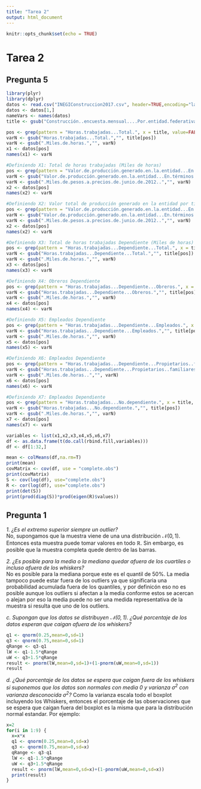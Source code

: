 ```yaml
---
title: "Tarea 2"
output: html_document
---
```


```r
knitr::opts_chunk$set(echo = TRUE)
```

# Tarea 2

## Pregunta 5


```r
library(plyr)
library(dplyr)
datos <- read.csv("INEGIConstruccion2017.csv", header=TRUE,encoding="latin1",stringsAsFactors = F)
datos <- datos[1,]
nameVars <- names(datos)
title <- gsub("Construcción..encuesta.mensual....Por.entidad.federativa...", replacement = "", x = nameVars) 

pos <- grep(pattern = "Horas.trabajadas...Total.", x = title, value=FALSE) 
varN <- gsub("Horas.trabajadas...Total.","", title[pos])
varN <- gsub(".Miles.de.horas.","", varN) 
x1 <- datos[pos] 
names(x1) <- varN

#Definiendo X1: Total de horas trabajadas (Miles de horas)
pos <- grep(pattern = "Valor.de.producción.generado.en.la.entidad...En.términos.reales...Por.tipo.de.obra...Total.", x = title, value=FALSE) 
varN <- gsub("Valor.de.producción.generado.en.la.entidad...En.términos.reales...Por.tipo.de.obra...Total.","", title[pos])
varN <- gsub(".Miles.de.pesos.a.precios.de.junio.de.2012..","", varN) 
x2 <- datos[pos] 
names(x2) <- varN

#Definiendo X2: Valor total de producción generado en la entidad por tipo de obra ($ en términos reales)
pos <- grep(pattern = "Valor.de.producción.generado.en.la.entidad...En.términos.reales...Por.tipo.de.obra...Total.", x = title, value=FALSE) 
varN <- gsub("Valor.de.producción.generado.en.la.entidad...En.términos.reales...Por.tipo.de.obra...Total.","", title[pos])
varN <- gsub(".Miles.de.pesos.a.precios.de.junio.de.2012..","", varN) 
x2 <- datos[pos] 
names(x2) <- varN

#Definiendo X3: Total de horas trabajadas Dependiente (Miles de horas)
pos <- grep(pattern = "Horas.trabajadas...Dependiente...Total.", x = title, value=FALSE) 
varN <- gsub("Horas.trabajadas...Dependiente...Total.","", title[pos])
varN <- gsub(".Miles.de.horas.","", varN) 
x3 <- datos[pos] 
names(x3) <- varN

#Definiendo X4: Obreros Dependiente
pos <- grep(pattern = "Horas.trabajadas...Dependiente...Obreros.", x = title, value=FALSE) 
varN <- gsub("Horas.trabajadas...Dependiente...Obreros.","", title[pos])
varN <- gsub(".Miles.de.horas.","", varN) 
x4 <- datos[pos] 
names(x4) <- varN

#Definiendo X5: Empleados Dependiente
pos <- grep(pattern = "Horas.trabajadas...Dependiente...Empleados.", x = title, value=FALSE) 
varN <- gsub("Horas.trabajadas...Dependiente...Empleados.","", title[pos])
varN <- gsub(".Miles.de.horas.","", varN) 
x5 <- datos[pos] 
names(x5) <- varN

#Definiendo X6: Empleados Dependiente
pos <- grep(pattern = "Horas.trabajadas...Dependiente...Propietarios..familiares.y.otros.trabajadores.no.remunerados.", x = title, value=FALSE) 
varN <- gsub("Horas.trabajadas...Dependiente...Propietarios..familiares.y.otros.trabajadores.no.remunerados.","", title[pos])
varN <- gsub(".Miles.de.horas..","", varN) 
x6 <- datos[pos] 
names(x6) <- varN

#Definiendo X7: Empleados Dependiente
pos <- grep(pattern = "Horas.trabajadas...No.dependiente.", x = title, value=FALSE) 
varN <- gsub("Horas.trabajadas...No.dependiente.","", title[pos])
varN <- gsub(".Miles.de.horas.","", varN) 
x7 <- datos[pos] 
names(x7) <- varN

variables <- list(x1,x2,x3,x4,x5,x6,x7)
df <- as.data.frame(t(do.call(rbind.fill,variables)))
df <- df[1:32,]

mean <- colMeans(df,na.rm=T)
print(mean)
covMatrix <- cov(df, use = "complete.obs")
print(covMatrix)
S <- cov(log(df), use="complete.obs") 
R <- cor(log(df), use="complete.obs") 
print(det(S))
print(prod(diag(S))*prod(eigen(R)$values))
```

## Pregunta 1

*1. ¿Es el extremo superior siempre un outlier?*  
No, supongamos que la muestra viene de una una distribución $\mathcal{N}(0,1)$. Entonces esta muestra puede tomar valores en todo $\mathbb{R}$. Sin embargo, es posible que la muestra completa quede dentro de las barras.

*2. ¿Es posible para la media o la mediana quedar afuera de los cuartiles o incluso afuera de los whiskers?*  
No es posible para la mediana porque este es el quantil de $50 \%$. La media tampoco puede estar fuera de los outliers ya que significaria una probabilidad acumulada fuera de los quantiles, y por definicón eso no es posible aunque los outliers si afectan a la media conforme estos se acercan o alejan por eso la media puede no ser una medida representativa de la muestra si resulta que uno de los outliers.

*c. Supongan que los datos se distribuyen $\mathcal{N}(0,1)$. ¿Qué porcentaje de los datos esperan que caigan afuera de los whiskers?*  
```r
q1 <- qnorm(0.25,mean=0,sd=1)
q3 <- qnorm(0.75,mean=0,sd=1)
qRange <- q3-q1
lW <- q1-1.5*qRange
uW <- q3+1.5*qRange
result <- pnorm(lW,mean=0,sd=1)+(1-pnorm(uW,mean=0,sd=1))
result
```

*d. ¿Qué porcentaje de los datos se espera que caigan fuera de los whiskers si suponemos que los datos son normales con media 0 y varianza $\sigma^2$ con varianza desconocida $\sigma^2$?*
Como la varianza escala todo el boxplot incluyendo los Whiskers, entonces el porcentaje de las observaciones que se espera que caigan fuera del boxplot es la misma que para la distribución normal estandar. Por ejemplo:
```r
x=2
for(i in 1:9) {
  x=x*x
  q1 <- qnorm(0.25,mean=0,sd=x)
  q3 <- qnorm(0.75,mean=0,sd=x)
  qRange <- q3-q1
  lW <- q1-1.5*qRange
  uW <- q3+1.5*qRange
  result <- pnorm(lW,mean=0,sd=x)+(1-pnorm(uW,mean=0,sd=x))
  print(result)
}
```
